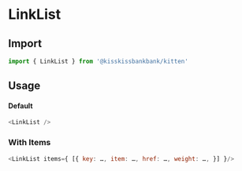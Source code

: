 
<Meta title="Molecules/LinkList" component={LinkList} />

# LinkList

<Canvas>
  <Story name="LinkList" story={stories.Default} />
</Canvas>

## Import

```js
import { LinkList } from '@kisskissbankbank/kitten'
```

## Usage

#### Default

```js
<LinkList />
```

### With Items

```js
<LinkList items={ [{ key: …, item: …, href: …, weight: …, }] }/>
```
